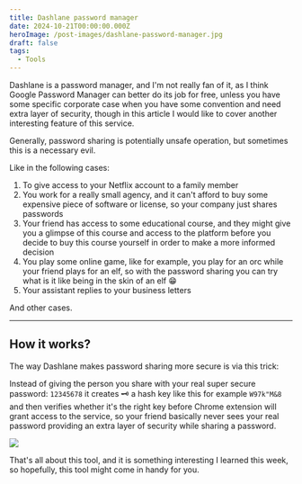 ```yaml
---
title: Dashlane password manager
date: 2024-10-21T00:00:00.000Z
heroImage: /post-images/dashlane-password-manager.jpg
draft: false
tags:
  - Tools
---
```


Dashlane is a password manager, and I'm not really fan of it, as I think Google Password Manager can better do its job for free, unless you have some specific corporate case when you have some convention and need extra layer of security, though in this article I would like to cover another interesting feature of this service.

Generally, password sharing is potentially unsafe operation, but sometimes this is a necessary evil.

Like in the following cases:

1. To give access to your Netflix account to a family member
2. You work for a really small agency, and it can't afford to buy some expensive piece of software or license, so your company just shares passwords
3. Your friend has access to some educational course, and they might give you a glimpse of this course and access to the platform before you decide to buy this course yourself in order to make a more informed decision
4. You play some online game, like for example, you play for an orc while your friend plays for an elf, so with the password sharing you can try what is it like being in the skin of an elf 😁
5. Your assistant replies to your business letters

And other cases.

***

## How it works?

The way Dashlane makes password sharing more secure is via this trick:

Instead of giving the person you share with your real super secure password: `12345678` it creates 🗝️ a hash key like this for example `W97k"M&8` and then verifies whether it's the right key before Chrome extension will grant access to the service, so your friend basically never sees your real password providing an extra layer of security while sharing a password.

![](</post-images/Dashlane ILLUSTRATION.png>)

That's all about this tool, and it is something interesting I learned this week, so hopefully, this tool might come in handy for you.
